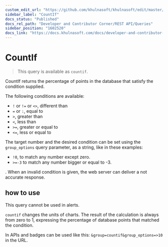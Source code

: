 ```yaml
---
custom_edit_url: "https://github.com/khulnasoft/khulnasoft/edit/master/src/web/api/queries/countif/README.md"
sidebar_label: "CountIf"
docs_status: "Published"
docs_rel_path: "Developer and Contributor Corner/REST API/Queries"
sidebar_position: "1602520"
docs_link: "https://docs.khulnasoft.com/docs/developer-and-contributor-corner/rest-api/queries/countif"
---
```


# CountIf

> This query is available as `countif`.

CountIf returns the percentage of points in the database that satisfy the condition supplied.

The following conditions are available:

- `!` or `!=` or `<>`, different than
- `=` or `:`, equal to
- `>`, greater than
- `<`, less than
- `>=`, greater or equal to
- `<=`, less or equal to

The target number and the desired condition can be set using the `group_options` query parameter, as a string, like in these examples:

- `!0`, to match any number except zero.
- `>=-3` to match any number bigger or equal to -3.

. When an invalid condition is given, the web server can deliver a not accurate response.

## how to use

This query cannot be used in alerts.

`countif` changes the units of charts. The result of the calculation is always from zero to 1, expressing the percentage of database points that matched the condition. 

In APIs and badges can be used like this: `&group=countif&group_options=>10` in the URL.


